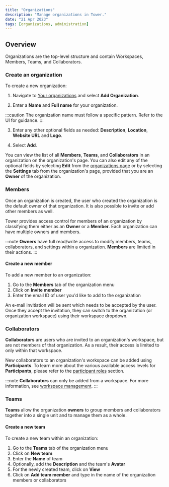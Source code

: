 ```yaml
---
title: "Organizations"
description: "Manage organizations in Tower."
date: "21 Apr 2023"
tags: [organizations, administration]
---
```


## Overview

Organizations are the top-level structure and contain Workspaces, Members, Teams, and Collaborators.

### Create an organization

To create a new organization:

1. Navigate to [Your organizations](https://tower.nf/orgs) and select **Add Organization**.

2. Enter a **Name** and **Full name** for your organization.

:::caution
The organization name must follow a specific pattern. Refer to the UI for guidance.
:::

3. Enter any other optional fields as needed: **Description**, **Location**, **Website URL** and **Logo**.

4. Select **Add**.

You can view the list of all **Members**, **Teams**, and **Collaborators** in an organization on the organization's page. You can also edit any of the optional fields by selecting **Edit** from the [organizations page](https://tower.nf/orgs) or by selecting the **Settings** tab from the organization's page, provided that you are an **Owner** of the organization.

### Members

Once an organization is created, the user who created the organization is the default owner of that organization. It is also possible to invite or add other members as well.

Tower provides access control for members of an organization by classifying them either as an **Owner** or a **Member**. Each organization can have multiple owners and members.

:::note
**Owners** have full read/write access to modify members, teams, collaborators, and settings within a organization. **Members** are limited in their actions.
:::

#### Create a new member

To add a new member to an organization:

1. Go to the **Members** tab of the organization menu
2. Click on **Invite member**
3. Enter the email ID of user you'd like to add to the organization

An e-mail invitiation will be sent which needs to be accepted by the user. Once they accept the invitation, they can switch to the organization (or organization workspace) using their workspace dropdown.

### Collaborators

**Collaborators** are users who are invited to an organization's workspace, but are not members of that organization. As a result, their access is limited to only within that workspace.

New collaborators to an organization's workspace can be added using **Participants**. To learn more about the various available access levels for **Participants**, please refer to the [participant roles](./workspace-management.mdx#participant-roles) section.

:::note
**Collaborators** can only be added from a workspace. For more information, see [workspace management](./workspace-management.mdx#create-a-new-workspace).
:::

### Teams

**Teams** allow the organization **owners** to group members and collaborators together into a single unit and to manage them as a whole.

#### Create a new team

To create a new team within an organization:

1. Go to the **Teams** tab of the organization menu
2. Click on **New team**
3. Enter the **Name** of team
4. Optionally, add the **Description** and the team's **Avatar**
5. For the newly created team, click on **View**
6. Click on **Add team member** and type in the name of the organization members or collaborators
